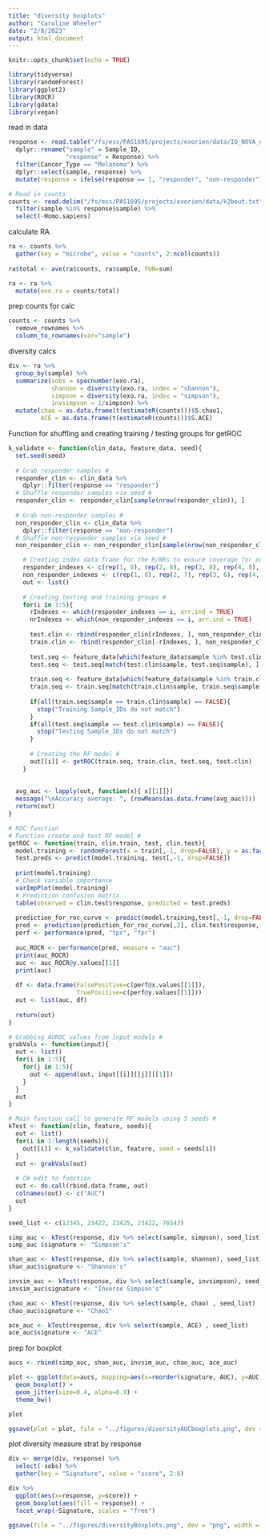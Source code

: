```yaml
---
title: "diversity boxplots"
author: "Caroline Wheeler"
date: "2/8/2023"
output: html_document
---
```


```r
knitr::opts_chunk$set(echo = TRUE)

library(tidyverse)
library(randomForest)
library(ggplot2)
library(ROCR)
library(gdata)
library(vegan)
```

read in data
```r
response <- read.table("/fs/ess/PAS1695/projects/exorien/data/IO_NOVA_clin.txt", header = TRUE) %>%
  dplyr::rename("sample" = Sample_ID,
                "response" = Response) %>%
  filter(Cancer_Type == "Melanoma") %>%
  dplyr::select(sample, response) %>%
  mutate(response = ifelse(response == 1, "responder", "non-responder"))

# Read in counts
counts <- read.delim("/fs/ess/PAS1695/projects/exorien/data/k2bout.txt") %>%
  filter(sample %in% response$sample) %>%
  select(-Homo.sapiens)
```

calculate RA
```r
ra <- counts %>%
  gather(key = "microbe", value = "counts", 2:ncol(counts))
  
ra$total <- ave(ra$counts, ra$sample, FUN=sum)

ra <- ra %>%
  mutate(exo.ra = counts/total)
```

prep counts for calc
```r
counts <- counts %>%
  remove_rownames %>% 
  column_to_rownames(var="sample")
```



<!-- RA wide -->
<!-- ```{r} -->
<!-- taxawide <- taxa %>% -->
<!--   mutate(exo.ra = as.integer(exo.ra)) %>% -->
<!--   spread(microbe, exo.ra) %>% -->
<!--   remove_rownames %>%  -->
<!--   column_to_rownames(var="sample")  -->
<!-- ``` -->

diversity calcs 
```r
div <- ra %>% 
  group_by(sample) %>%
  summarize(sobs = specnumber(exo.ra),
            shannon = diversity(exo.ra, index = "shannon"),
            simpson = diversity(exo.ra, index = "simpson"),
            invsimpson = 1/simpson) %>%
  mutate(chao = as.data.frame(t(estimateR(counts)))$S.chao1,
         ACE = as.data.frame(t(estimateR(counts)))$S.ACE)
```

<!-- diversity calcs w/ counts - Shannon entropy, Simpson’s index, Chao1 -->
<!-- ```{r} -->
<!-- # simpson  -->
<!-- test <- as.data.frame(diversity(counts, index = "simpson")) -->
<!-- test$sample <- row.names(test) -->
<!-- rownames(test) <- NULL -->
<!-- simpson <- test %>% -->
<!--   dplyr::rename("alpha_diversity" = `diversity(counts, index = "simpson")`) -->

<!-- # shannon -->
<!-- test <- as.data.frame(diversity(counts, index = "shannon")) -->
<!-- test$sample <- row.names(test) -->
<!-- rownames(test) <- NULL -->
<!-- shannon <- test %>% -->
<!--   dplyr::rename("alpha_diversity" = `diversity(counts, index = "shannon")`) -->
<!-- ``` -->

Function for shuffling and creating training / testing groups for getROC 
```r
k_validate <- function(clin_data, feature_data, seed){
  set.seed(seed)
  
  # Grab responder samples #
  responder_clin <- clin_data %>%
    dplyr::filter(response == "responder")
  # Shuffle responder samples via seed #
  responder_clin <- responder_clin[sample(nrow(responder_clin)), ]
  
  # Grab non-responder samples #
  non_responder_clin <- clin_data %>%
    dplyr::filter(response == "non-responder")
  # Shuffle non-responder samples via seed #
  non_responder_clin <- non_responder_clin[sample(nrow(non_responder_clin)), ]

    # Creating index data frame for the R/NRs to ensure coverage for each group #
    responder_indexes <- c(rep(1, 8), rep(2, 8), rep(3, 8), rep(4, 8), rep(5, 7))
    non_responder_indexes <- c(rep(1, 6), rep(2, 7), rep(3, 6), rep(4, 7), rep(5, 6))
    out <- list()
    
    # Creating testing and training groups #
    for(i in 1:5){
      rIndexes <- which(responder_indexes == i, arr.ind = TRUE)
      nrIndexes <- which(non_responder_indexes == i, arr.ind = TRUE)
      
      test.clin <- rbind(responder_clin[rIndexes, ], non_responder_clin[nrIndexes, ])
      train.clin <- rbind(responder_clin[-rIndexes, ], non_responder_clin[-nrIndexes, ])
      
      test.seq <- feature_data[which(feature_data$sample %in% test.clin$sample), ]
      test.seq <- test.seq[match(test.clin$sample, test.seq$sample), ]
      
      train.seq <- feature_data[which(feature_data$sample %in% train.clin$sample), ]
      train.seq <- train.seq[match(train.clin$sample, train.seq$sample), ]
      
      if(all(train.seq$sample == train.clin$sample) == FALSE){
        stop("Training Sample_IDs do not match")
      }
      if(all(test.seq$sample == test.clin$sample) == FALSE){
        stop("Testing Sample_IDs do not match")
      }
      
      # Creating the RF model #
      out[[i]] <- getROC(train.seq, train.clin, test.seq, test.clin)
    }
  
  
  avg_auc <- lapply(out, function(x){ x[[1]]})
  message("\nAccuracy average: ", (rowMeans(as.data.frame(avg_auc))))
  return(out)
}

# ROC function
# Function create and test RF model #
getROC <- function(train, clin.train, test, clin.test){
  model.training <- randomForest(x = train[,-1, drop=FALSE], y = as.factor(clin.train$response))
  test.preds <- predict(model.training, test[,-1, drop=FALSE])
  
  print(model.training)
  # Check variable importance
  varImpPlot(model.training)
  # Prediction confusion matrix
  table(observed = clin.test$response, predicted = test.preds)
  
  prediction_for_roc_curve <- predict(model.training,test[,-1, drop=FALSE],type="prob")
  pred <- prediction(prediction_for_roc_curve[,2], clin.test$response, label.ordering = c("non-responder", "responder"))
  perf <- performance(pred, "tpr", "fpr")
  
  auc_ROCR <- performance(pred, measure = "auc")
  print(auc_ROCR)
  auc <- auc_ROCR@y.values[[1]]
  print(auc)
  
  df <- data.frame(FalsePositive=c(perf@x.values[[1]]),
                   TruePositive=c(perf@y.values[[1]]))
  out <- list(auc, df)
  
  return(out)
}

# Grabbing AUROC values from input models #
grabVals <- function(input){
  out <- list()
  for(i in 1:5){
    for(j in 1:5){
      out <- append(out, input[[i]][[j]][[1]])
    }
  }
  out
}

# Main function call to generate RF models using 5 seeds #
kTest <- function(clin, feature, seeds){
  out <- list()
  for(i in 1:length(seeds)){
    out[[i]] <- k_validate(clin, feature, seed = seeds[i])
  }
  out <- grabVals(out)
  
  # CW edit to function 
  out <- do.call(rbind.data.frame, out)
  colnames(out) <- c("AUC")
  out
}
```

```r
seed_list <- c(12345, 23422, 23425, 23422, 76543)
```

```r
simp_auc <- kTest(response, div %>% select(sample, simpson), seed_list)
simp_auc $signature <- "Simpson's"

shan_auc <- kTest(response, div %>% select(sample, shannon), seed_list)
shan_auc$signature <- "Shannon's"

invsim_auc <- kTest(response, div %>% select(sample, invsimpson), seed_list)
invsim_auc$signature <- "Inverse Simpson's"

chao_auc <- kTest(response, div %>% select(sample, chao) , seed_list)
chao_auc$signature <- "Chao1"

ace_auc <- kTest(response, div %>% select(sample, ACE) , seed_list)
ace_auc$signature <- "ACE"
```

prep for boxplot
```r
aucs <- rbind(simp_auc, shan_auc, invsim_auc, chao_auc, ace_auc)
```

```r
plot <- ggplot(data=aucs, mapping=aes(x=reorder(signature, AUC), y=AUC, col=signature)) +
  geom_boxplot() +
  geom_jitter(size=0.4, alpha=0.9) +
  theme_bw()

plot

ggsave(plot = plot, file = "../figures/diversityAUCboxplots.png", dev = "png", width = 6, height = 5, dpi = 400)
```

plot diversity measure strat by response 
```r
div <- merge(div, response) %>%
  select(-sobs) %>%
  gather(key = "Signature", value = "score", 2:6)
```

```r
div %>%
  ggplot(aes(x=response, y=score)) +
  geom_boxplot(aes(fill = response)) + 
  facet_wrap(~Signature, scales = "free") 

ggsave(file = "../figures/diversityBoxplots.png", dev = "png", width = 6, height = 5, dpi = 400)
```



